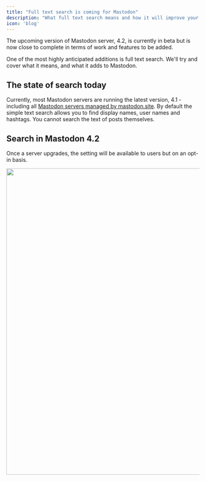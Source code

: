 ```yaml
---
title: "Full text search is coming for Mastodon"
description: "What full text search means and how it will improve your fediverse experience"
icon: 'blog'
---
```


The upcoming version of Mastodon server, 4.2, is currently in beta but is now close to complete in terms of work and features to be added.

One of the most highly anticipated additions is full text search. We'll try and cover what it means, and what it adds to Mastodon.

## The state of search today

Currently, most Mastodon servers are running the latest version, 4.1 - including all [Mastodon servers managed by mastodon.site](/mastodon-instances). By default the simple text search allows you to find display names, user names and hashtags. You cannot search the text of posts themselves.

## Search in Mastodon 4.2

Once a server upgrades, the setting will be available to users but on an opt-in basis.

<img height="800" src="https://mastodon-oisaur-files.s3.gra.io.cloud.ovh.net/media_attachments/files/110/946/199/773/851/851/original/b8f60c4772359e03.png" />

